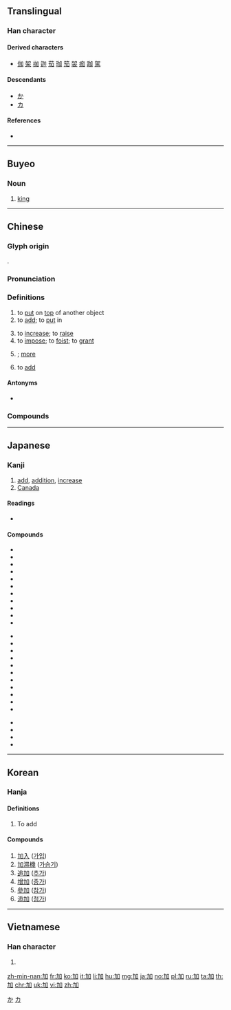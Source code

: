 {{character info/new}}
{{also|叻|另}}
==Translingual==
{{stroke order|strokes=5}}

===Han character===
{{Han char|rn=19|rad=力|as=03|sn=5|four=46000|canj=KSR|ids=⿰力口}}

====Derived characters====
* [[伽]] [[架]] [[枷]] [[迦]] [[茄]] [[珈]] [[笳]] [[袈]] [[痂]] [[跏]] [[駕]]

====Descendants====
* [[か]]
* [[カ]]

====References====
* {{Han ref|kx=0146.130|dkj=02297|dj=0329.020|hdz=10366.010|uh=52A0|ud=21152|bh=A55B|bd=42331}}

[[Category:Han characters from which hiragana were derived|か]]
[[Category:Han characters from which katakana were derived|カ]]

----

==Buyeo==

===Noun===
{{head|xpy|noun|tr=ga}}
# [[king]]

----

==Chinese==
{{zh-forms}}

===Glyph origin===
{{Han etyl}}
{{Han compound|力|口|t2=mouth|ls=ic}}.

===Pronunciation===
{{zh-pron
|m=jiā
|c=gaa1
|h=pfs=kâ
|md=gă
|mn=ke/ka
|mn_note=ke - vernacular; ka - literary
|w=1ka
|mc=y
|oc=y
|ma=y
|cat=v,part
}}

===Definitions===
{{zh-hanzi}}

# to [[put]] on [[top]] of another object
# to [[add]]; to [[put]] in
#: {{zh-x|加-鹽|to '''add''' salt}}
# to [[increase]]; to [[raise]]
# to [[impose]]; to [[foist]]; to [[grant]]
# {{n-g|placed after a monosyllabic adverb to indicate an increase in the degree}}; [[more]]
# {{lb|zh|arithmetic}} to [[add]]

====Antonyms====
* {{zh-l|減|to subtract}}

===Compounds===
{{zh-der|加倍|加護病房|加蓬|加強|加油|加油站|加工品|加油加醋|加菲貓|加冕|加碼|加值稅|加速度|加利波里|加州|加農炮|交加|加官晉爵|加成|加碘食鹽|加力騷|加級|五加皮|悲喜交加|加班|加給|加害|加壓|小加九|保加利亞|以手加額|加鹽兒|印加文明|加油添醬|加油機|塑性加工|加撚|塞內加爾|加二殷勤|加詞|加封|加快|快馬加鞭|加持|伏特加|四加行|加工業|多明尼加|外加|加值網路|利上加利|加侖|加意|加笄|加息|加害人|加號|可加|加裝|加拉干達|加俸|加速|忙上加忙|強加|後加成分|加點|加數|加添|加快腳步|加伏特|加氯量|加人一等|外高加索|加把勁|加盟|加倫河|印加帝國|加緊|加法|加簽|加工|加護|加拿大|加油添醋|尼加拉瓜|加權計分|亞加狄亞|加官|加減乘除|不加思索|加冠進祿|加功|加銜|印加人|五加|加官進爵|加重|加權指數|加花|加工區|加菜金|愈加|加巴拉|加爾達湖|加勒比海|增加|加派|冷加工|加楔兒|加彭|亞美利加|加以|加料|加足馬力|加深|孟加拉|加班車|參加|加速車道|加速器|加薪|加膝墜淵|加簽證|加盟店|加爾各答|加熱|加減|加注|加德滿都|加官進祿|加勁|加刑|加價|加一|加冠|加哩|不加小心|加入|加州大學|加劇|東加群島|東加王國|添枝加葉|添加物|油加利|拳腳交加|盤水加劍|更加|文無加點|易加卡|涕淚交加|添油加醋|禁加|橫加|改容加飾|熱加工|拉多加湖|施加|空中加油|白眼頻加|添磚加瓦|火上加油|添加|牙買加|無以復加|新加坡|有加無已|文不加點|東加|打加官|麥加|馬齒加長|累加|親上加親|路加福音|芝加哥|跳加官|貝加爾湖|附加成分|變本加厲|追加|罪加一等|高加索|驚喜交加|雷電交加|雷雨交加|雪上加霜|舉手加額|難上加難|雅加達|附加刑|附加價值|附加|罪上加罪|追加預算|黃袍加身|風雨交加|附加稅|被加數|農產加工|遞加}}

----

==Japanese==

===Kanji===
{{ja-kanji|grade=4|rs=力03}}

# [[add]], [[addition]], [[increase]]
# [[Canada]]
====Readings====
* {{ja-readings|goon=[[け]] (ke)|kanon=[[か]] (ka)|kun=[[くわえる]] (kuwaeru), [[くわわる]] (kuwawaru)}}

====Compounds====
{{der-top}}
{{top3}}
* {{ja-r|加官|かかん}}
* {{ja-r|加虐|かぎゃく}}
* {{ja-r|加減|かげん}}
* {{ja-r|加減乗除|かげんじょうじょ}}
* {{ja-r|加護|かご}}
* {{ja-r|加工|かこう}}
* {{ja-r|加算|かさん}}
* {{ja-r|加餐|かさん}}
* {{ja-r|加持|かじ}}
* {{ja-r|加日|かにち}}
* {{ja-r|加水分解|かすいぶんかい}}
{{mid3}}
* {{ja-r|加勢|かせい}}
* {{ja-r|加増|かぞう}}
* {{ja-r|加損|かそん}}
* {{ja-r|加担|かたん}}
* {{ja-r|加点|かてん}}
* {{ja-r|加奈陀|かなだ}}
* {{ja-r|加熱|かねつ}}
* {{ja-r|加年|かねん}}
* {{ja-r|加筆|かひつ}}
* {{ja-r|加法|かほう}}
* {{ja-r|加味|かみ}}
{{mid3}}
* {{ja-r|加盟|かめい}}
* {{ja-r|加養|かよう}}
* {{ja-r|参加|さんか}}
* {{ja-r|添加|てんか}}
{{bottom}}
{{der-bottom}}

----

==Korean==

===Hanja===
{{ko-hanja|hangeul=[[가]]|mr=ka}}

====Definitions====

# To add

====Compounds====

# [[加入]] ([[가입]])
# [[加濕機]] ([[가습기]])
# [[追加]] ([[추가]])
# [[增加]] ([[증가]])
# [[參加]] ([[참가]])
# [[添加]] ([[첨가]])

----

==Vietnamese==

===Han character===
{{vi-hantu|[[gia]], [[chơ]]|rs=力03}}

# {{defn|lang=vi|sort=力03}}

[[zh-min-nan:加]]
[[fr:加]]
[[ko:加]]
[[it:加]]
[[li:加]]
[[hu:加]]
[[mg:加]]
[[ja:加]]
[[no:加]]
[[pl:加]]
[[ru:加]]
[[ta:加]]
[[th:加]]
[[chr:加]]
[[uk:加]]
[[vi:加]]
[[zh:加]]